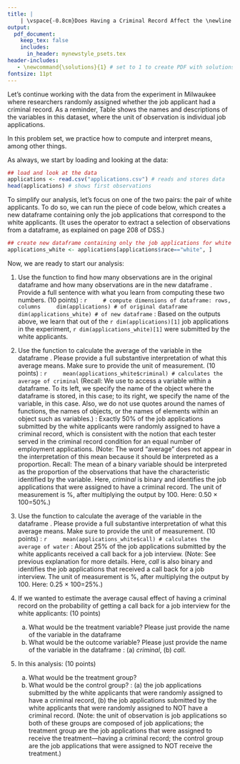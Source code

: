 ```yaml
---
title: |
    | \vspace{-0.8cm}Does Having a Criminal Record Affect the \newline Chances of Receiving A Call Back for a Job Interview? \newline Part II: Computing and Interpreting Means \if1\solutions (with Solutions) \fi
output:
  pdf_document:
    keep_tex: false
    includes:
      in_header: mynewstyle_psets.tex 
header-includes: 
   - \newcommand{\solutions}{1} # set to 1 to create PDF with solutions; leave blank to create PDF without solutions
fontsize: 11pt
---
```

\vspace{-.5cm} Let's continue working with the data from the experiment in Milwaukee where researchers randomly assigned whether the job applicant had a criminal record. As a reminder, Table \ref{applications} shows the names and descriptions of the variables in this dataset, where the unit of observation is individual job applications.

\begin{table}[h!!!]
\begin{center}
\begin{tabular}{ll}											
\midrule
variable & description\\
\midrule \addlinespace[1.5pt]
\textit{job\_id} & identifying number of job opening\\\addlinespace[1.5pt]
\textit{criminal} & whether the job applicant presented himself as having a criminal record (1=yes, 0=no) \\\addlinespace[1.5pt]
\textit{race} & race of applicant (black or white)\\\addlinespace[1.5pt]
\textit{call} & whether job application received a call back for a job interview (1=yes, 0=no) \\\addlinespace[1.5pt]
\midrule
\end{tabular}
\caption{Variables in "applications.csv"}\label{applications}
\end{center}
\end{table}
\vspace{.3cm}

In this problem set, we practice how to compute and interpret means, among other things. 

As always, we start by loading and looking at the data:

```r
## load and look at the data
applications <- read.csv("applications.csv") # reads and stores data
head(applications) # shows first observations
```

\vspace{.2cm}
To simplify our analysis, let's focus on one of the two pairs: the pair of white applicants. To do so, we can run the piece of code below, which creates a new dataframe containing only the job applications that correspond to the white applicants. (It uses the \fu{[]} operator to extract a selection of observations from a dataframe, as explained on page 208 of DSS.) 

```r
## create new dataframe containing only the job applications for white applicants
applications_white <- applications[applications$race=="white", ]
```

Now, we are ready to start our analysis:

1. Use the function \fu{dim()} to find how many observations are in the original dataframe \textit{applications} and how many observations are in the new dataframe \textit{applications\_white}. Provide a full sentence with what you learn from computing these two numbers. (10 points)
\if1\solutions
\newpage\underline{R code}:
    ```r
    # compute dimensions of dataframe: rows, columns
    dim(applications) # of original dataframe
    dim(applications_white) # of new dataframe
    ```
\underline{Answer}: Based on the outputs above, we learn that out of the `r dim(applications)[1]` job applications in the experiment, `r dim(applications_white)[1]` were submitted by the white applicants.
\newline
\fi

2. Use the function \fu{mean()} to calculate the average of the variable \textit{criminal} in the dataframe \textit{applications\_white}. Please provide a full substantive interpretation of what this average means. Make sure to provide the unit of measurement. (10 points) 
\if1\solutions
\newline\newline\underline{R code}:
    ```r
    mean(applications_white$criminal) # calculates the average of criminal
    ```
(Recall: We use \fu{\$} to access a variable within a dataframe. To its left, we specify the name of the object where the dataframe is stored, \fu{applications\_white} in this case; to its right, we specify the name of the variable, \fu{criminal} in this case. Also, we do not use quotes around the names of functions, the names of objects, or the names of elements within an object such as variables.)
\newline\newline\underline{Answer}: Exactly 50\% of the job applications submitted by the white applicants were randomly assigned to have a criminal record, which is consistent with the notion that each tester served in the criminal record condition for an equal number of employment applications. (Note: The word "average" does not appear in the interpretation of this mean because it should be interpreted as a proportion. Recall: The mean of a binary variable should be interpreted as the proportion of the observations that have the characteristic identified by the variable. Here, *criminal* is binary and identifies the job applications that were assigned to have a criminal record. The unit of measurement is \%, after multiplying the output by 100. Here: 0.50 ${\times}$ 100=50\%.)
\newline
\fi

3. Use the function \fu{mean()} to calculate the average of the variable \textit{call} in the dataframe \textit{applications\_white}. Please provide a full substantive interpretation of what this average means. Make sure to provide the unit of measurement. (10 points)
\if1\solutions
\newline\newline\underline{R code}:
    ```r
    mean(applications_white$call) # calculates the average of water
    ```
\underline{Answer}: About 25\% of the job applications submitted by the white applicants received a call back for a job interview. (Note: See previous explanation for more details. Here, *call* is also binary and identifies the job applications that received a call back for a job interview. The unit of measurement is \%, after multiplying the output by 100. Here: 0.25 ${\times}$ 100=25\%.)
\newpage
\fi

4. If we wanted to estimate the average causal effect of having a criminal record on the probability of getting a call back for a job interview for the white applicants: (10 points)
    a. What would be the treatment variable? Please just provide the name of the variable in the  \textit{applications\_white} dataframe
    b. What would be the outcome variable? Please just provide the name of the variable in the  \textit{applications\_white} dataframe
\if1\solutions 
\newline\newline\underline{Answer}: (a) *criminal*, (b) *call*. 
\newline
\fi

5. In this analysis: (10 points)
    a. What would be the treatment group?
    b. What would be the control group?
\if1\solutions 
\newline\newline\underline{Answer}: (a) the job applications submitted by the white applicants that were randomly assigned to have a criminal record, (b) the job applications submitted by the white applicants that were randomly assigned to NOT have a criminal record. (Note: the unit of observation is job applications so both of these groups are composed of job applications; the treatment group are the job applications that were assigned to receive the treatment---having a criminal record; the control group are the job applications that were assigned to NOT receive the treatment.)
\newline
\fi

